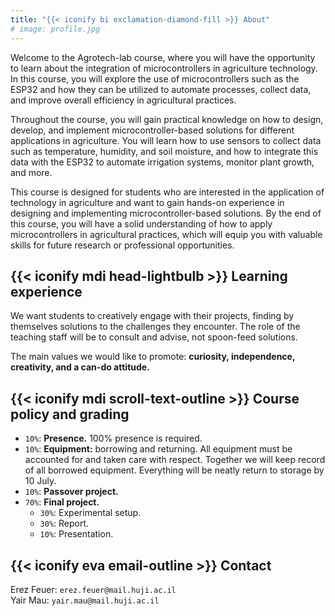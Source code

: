 ```yaml
---
title: "{{< iconify bi exclamation-diamond-fill >}} About"
# image: profile.jpg
---
```



Welcome to the Agrotech-lab course, where you will have the opportunity to learn about the integration of microcontrollers in agriculture technology. In this course, you will explore the use of microcontrollers such as the ESP32 and how they can be utilized to automate processes, collect data, and improve overall efficiency in agricultural practices.

Throughout the course, you will gain practical knowledge on how to design, develop, and implement microcontroller-based solutions for different applications in agriculture. You will learn how to use sensors to collect data such as temperature, humidity, and soil moisture, and how to integrate this data with the ESP32 to automate irrigation systems, monitor plant growth, and more.

This course is designed for students who are interested in the application of technology in agriculture and want to gain hands-on experience in designing and implementing microcontroller-based solutions. By the end of this course, you will have a solid understanding of how to apply microcontrollers in agricultural practices, which will equip you with valuable skills for future research or professional opportunities.

## {{< iconify mdi head-lightbulb >}} Learning experience

We want students to creatively engage with their projects, finding by themselves solutions to the challenges they encounter. The role of the teaching staff will be to consult and advise, not spoon-feed solutions.

The main values we would like to promote: **curiosity, independence, creativity, and a can-do attitude.**

## {{< iconify mdi scroll-text-outline >}} Course policy and grading

* `10%`: **Presence.** 100% presence is required.
* `10%`: **Equipment:** borrowing and returning. All equipment must be accounted for and taken care with respect. Together we will keep record of all borrowed equipment. Everything will be neatly return to storage by 10 July.
* `10%`: **Passover project.**
* `70%`: **Final project.**
  * `30%`: Experimental setup.
  * `30%`: Report.
  * `10%`: Presentation.

## {{< iconify eva email-outline >}} Contact

Erez Feuer: `erez.feuer@mail.huji.ac.il`  
Yair Mau: `yair.mau@mail.huji.ac.il`
